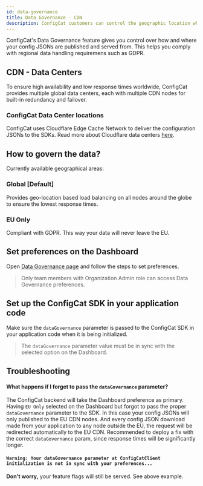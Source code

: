 ```yaml
---
id: data-governance
title: Data Governance - CDN
description: ConfigCat customers can control the geographic location where their data will be published to. Helps to stay compliant with GDPR and other data protection regulations.
---
```


ConfigCat's Data Governance feature gives you control over how and where your config JSONs are published and served from. This helps you comply with regional data handling requiremens such as GDPR. 

## CDN - Data Centers

To ensure high availability and low response times worldwide, ConfigCat provides multiple global data centers, each with multiple CDN nodes for built-in redundancy and failover. 

### ConfigCat Data Center locations

ConfigCat uses Cloudflare Edge Cache Network to deliver the configuration JSONs to the SDKs. Read more about Cloudflare data centers [here](https://www.cloudflare.com/network/).

## How to govern the data?

Currently available geographical areas:

### Global [Default]

Provides geo-location based load balancing on all nodes around the globe to ensure the lowest response times.

### EU Only

Compliant with GDPR. This way your data will never leave the EU.

## Set preferences on the Dashboard

Open <a href="https://app.configcat.com/organization/data-governance">Data Governance page</a> and follow the steps to set preferences.

> Only team members with Organization Admin role can access Data Governance preferences.

## Set up the ConfigCat SDK in your application code

Make sure the `dataGovernance` parameter is passed to the ConfigCat SDK
in your application code when it is being initialized.

> The `dataGovernance` parameter value must be in sync with the selected option on
> the Dashboard.

## Troubleshooting

#### What happens if I forget to pass the `dataGovernance` parameter?

The ConfigCat backend will take the Dashboard preference as primary. Having `EU Only` selected on the Dashboard but forgot to pass the proper `dataGovernance` parameter to the SDK. In this case your config JSONs will only published to the EU CDN nodes. And every config JSON download made from your application to any node outside the EU, the request will be redirected automatically to the EU CDN. Recommended to deploy a fix with the correct `dataGovernance` param, since response times will be significantly longer.

#### `Warning: Your dataGovernance parameter at ConfigCatClient initialization is not in sync with your preferences...`

**Don't worry,** your feature flags will still be served. See above example.
